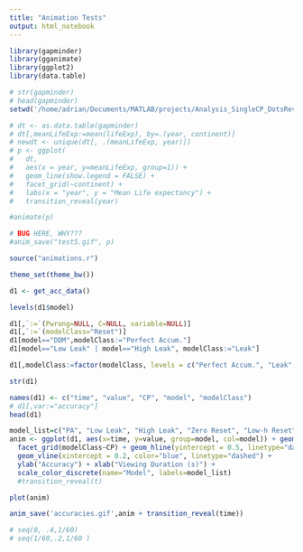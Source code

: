 ```yaml
---
title: "Animation Tests"
output: html_notebook
---
```

```r
library(gapminder)
library(gganimate)
library(ggplot2)
library(data.table)
```

```r
# str(gapminder)
# head(gapminder)
setwd('/home/adrian/Documents/MATLAB/projects/Analysis_SingleCP_DotsReversal/R/animations/')
```

```r
# dt <- as.data.table(gapminder)
# dt[,meanLifeExp:=mean(lifeExp), by=.(year, continent)]
# newdt <- unique(dt[, .(meanLifeExp, year)])
# p <- ggplot(
#   dt,
#   aes(x = year, y=meanLifeExp, group=1)) +
#   geom_line(show.legend = FALSE) +
#   facet_grid(~continent) +
#   labs(x = "year", y = "Mean Life expectancy") + 
#   transition_reveal(year)
```

```r
#animate(p)
```

```r
# BUG HERE, WHY???
#anim_save("test5.gif", p)
```

```r
source("animations.r")
```

```r
theme_set(theme_bw())
```

```r
d1 <- get_acc_data()
```

```r
levels(d1$model)
```

```r
d1[,`:=`(Pwrong=NULL, C=NULL, variable=NULL)]
d1[,`:=`(modelClass="Reset")]
d1[model=="DDM",modelClass:="Perfect Accum."]
d1[model=="Low Leak" | model=="High Leak", modelClass:="Leak"]
```

```r
d1[,modelClass:=factor(modelClass, levels = c("Perfect Accum.", "Leak", "Reset"))]
```

```r
str(d1)
```

```r
names(d1) <- c("time", "value", "CP", "model", "modelClass")
# d1[,var:="accuracy"]
head(d1)
```

```r
model_list=c("PA", "Low Leak", "High Leak", "Zero Reset", "Low-h Reset", "High-h Reset")
anim <- ggplot(d1, aes(x=time, y=value, group=model, col=model)) + geom_line(size=2) +
  facet_grid(modelClass~CP) + geom_hline(yintercept = 0.5, linetype="dashed") +
  geom_vline(xintercept = 0.2, color="blue", linetype="dashed") +
  ylab("Accuracy") + xlab("Viewing Duration (s)") + 
  scale_color_discrete(name="Model", labels=model_list)
  #transition_reveal(t)
```

```r
plot(anim)
```

```r
anim_save('accuracies.gif',anim + transition_reveal(time))
```

```r
# seq(0, .4,1/60) 
# seq(1/60,.2,1/60 )
```

